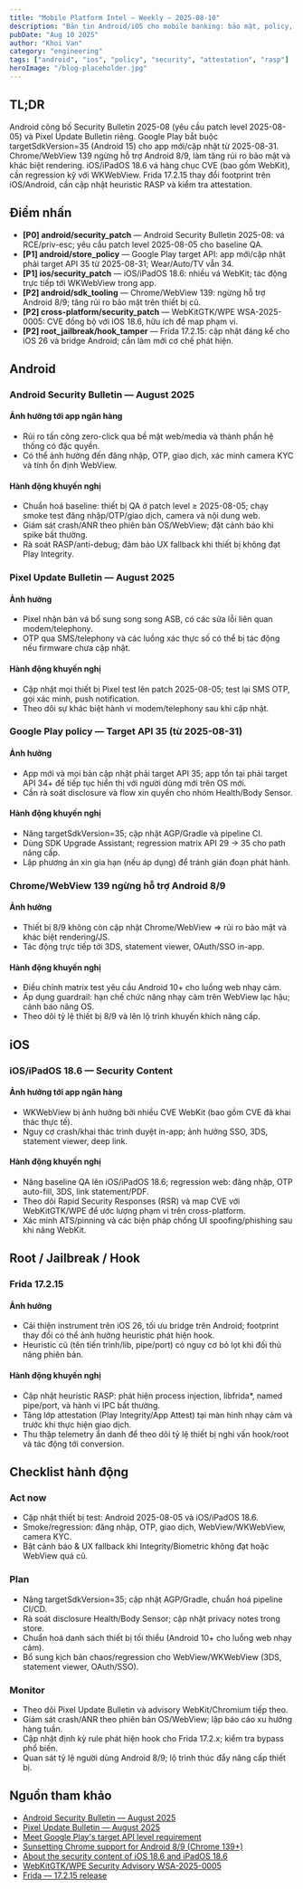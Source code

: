 ```yaml
---
title: "Mobile Platform Intel — Weekly — 2025-08-10"
description: "Bản tin Android/iOS cho mobile banking: bảo mật, policy, attestation, WebView; kèm checklist hành động chi tiết."
pubDate: "Aug 10 2025"
author: "Khoi Van"
category: "engineering"
tags: ["android", "ios", "policy", "security", "attestation", "rasp"]
heroImage: "/blog-placeholder.jpg"
---
```


## TL;DR

Android công bố Security Bulletin 2025-08 (yêu cầu patch level 2025-08-05) và Pixel Update Bulletin riêng. Google Play bắt buộc targetSdkVersion=35 (Android 15) cho app mới/cập nhật từ 2025-08-31. Chrome/WebView 139 ngừng hỗ trợ Android 8/9, làm tăng rủi ro bảo mật và khác biệt rendering. iOS/iPadOS 18.6 vá hàng chục CVE (bao gồm WebKit), cần regression kỹ với WKWebView. Frida 17.2.15 thay đổi footprint trên iOS/Android, cần cập nhật heuristic RASP và kiểm tra attestation.

## Điểm nhấn

- **[P0] android/security_patch** — Android Security Bulletin 2025-08: vá RCE/priv-esc; yêu cầu patch level 2025-08-05 cho baseline QA.
- **[P1] android/store_policy** — Google Play target API: app mới/cập nhật phải target API 35 từ 2025-08-31; Wear/Auto/TV vẫn 34.
- **[P1] ios/security_patch** — iOS/iPadOS 18.6: nhiều vá WebKit; tác động trực tiếp tới WKWebView trong app.
- **[P2] android/sdk_tooling** — Chrome/WebView 139: ngừng hỗ trợ Android 8/9; tăng rủi ro bảo mật trên thiết bị cũ.
- **[P2] cross-platform/security_patch** — WebKitGTK/WPE WSA-2025-0005: CVE đồng bộ với iOS 18.6, hữu ích để map phạm vi.
- **[P2] root_jailbreak/hook_tamper** — Frida 17.2.15: cập nhật đáng kể cho iOS 26 và bridge Android; cần làm mới cơ chế phát hiện.

## Android

### Android Security Bulletin — August 2025

#### Ảnh hưởng tới app ngân hàng

- Rủi ro tấn công zero-click qua bề mặt web/media và thành phần hệ thống có đặc quyền.
- Có thể ảnh hưởng đến đăng nhập, OTP, giao dịch, xác minh camera KYC và tính ổn định WebView.

#### Hành động khuyến nghị

- Chuẩn hoá baseline: thiết bị QA ở patch level ≥ 2025-08-05; chạy smoke test đăng nhập/OTP/giao dịch, camera và nội dung web.
- Giám sát crash/ANR theo phiên bản OS/WebView; đặt cảnh báo khi spike bất thường.
- Rà soát RASP/anti-debug; đảm bảo UX fallback khi thiết bị không đạt Play Integrity.

### Pixel Update Bulletin — August 2025

#### Ảnh hưởng

- Pixel nhận bản vá bổ sung song song ASB, có các sửa lỗi liên quan modem/telephony.
- OTP qua SMS/telephony và các luồng xác thực số có thể bị tác động nếu firmware chưa cập nhật.

#### Hành động khuyến nghị

- Cập nhật mọi thiết bị Pixel test lên patch 2025-08-05; test lại SMS OTP, gọi xác minh, push notification.
- Theo dõi sự khác biệt hành vi modem/telephony sau khi cập nhật.

### Google Play policy — Target API 35 (từ 2025-08-31)

#### Ảnh hưởng

- App mới và mọi bản cập nhật phải target API 35; app tồn tại phải target API 34+ để tiếp tục hiển thị với người dùng mới trên OS mới.
- Cần rà soát disclosure và flow xin quyền cho nhóm Health/Body Sensor.

#### Hành động khuyến nghị

- Nâng targetSdkVersion=35; cập nhật AGP/Gradle và pipeline CI.
- Dùng SDK Upgrade Assistant; regression matrix API 29 → 35 cho path nâng cấp.
- Lập phương án xin gia hạn (nếu áp dụng) để tránh gián đoạn phát hành.

### Chrome/WebView 139 ngừng hỗ trợ Android 8/9

#### Ảnh hưởng

- Thiết bị 8/9 không còn cập nhật Chrome/WebView ⇒ rủi ro bảo mật và khác biệt rendering/JS.
- Tác động trực tiếp tới 3DS, statement viewer, OAuth/SSO in-app.

#### Hành động khuyến nghị

- Điều chỉnh matrix test yêu cầu Android 10+ cho luồng web nhạy cảm.
- Áp dụng guardrail: hạn chế chức năng nhạy cảm trên WebView lạc hậu; cảnh báo nâng OS.
- Theo dõi tỷ lệ thiết bị 8/9 và lên lộ trình khuyến khích nâng cấp.

## iOS

### iOS/iPadOS 18.6 — Security Content

#### Ảnh hưởng tới app ngân hàng

- WKWebView bị ảnh hưởng bởi nhiều CVE WebKit (bao gồm CVE đã khai thác thực tế).
- Nguy cơ crash/khai thác trình duyệt in-app; ảnh hưởng SSO, 3DS, statement viewer, deep link.

#### Hành động khuyến nghị

- Nâng baseline QA lên iOS/iPadOS 18.6; regression web: đăng nhập, OTP auto-fill, 3DS, link statement/PDF.
- Theo dõi Rapid Security Responses (RSR) và map CVE với WebKitGTK/WPE để ước lượng phạm vi trên cross-platform.
- Xác minh ATS/pinning và các biện pháp chống UI spoofing/phishing sau khi nâng WebKit.

## Root / Jailbreak / Hook

### Frida 17.2.15

#### Ảnh hưởng

- Cải thiện instrument trên iOS 26, tối ưu bridge trên Android; footprint thay đổi có thể ảnh hưởng heuristic phát hiện hook.
- Heuristic cũ (tên tiến trình/lib, pipe/port) có nguy cơ bỏ lọt khi đối thủ nâng phiên bản.

#### Hành động khuyến nghị

- Cập nhật heuristic RASP: phát hiện process injection, libfrida*, named pipe/port, và hành vi IPC bất thường.
- Tăng lớp attestation (Play Integrity/App Attest) tại màn hình nhạy cảm và trước khi thực hiện giao dịch.
- Thu thập telemetry ẩn danh để theo dõi tỷ lệ thiết bị nghi vấn hook/root và tác động tới conversion.

## Checklist hành động

### Act now

- Cập nhật thiết bị test: Android 2025-08-05 và iOS/iPadOS 18.6.
- Smoke/regression: đăng nhập, OTP, giao dịch, WebView/WKWebView, camera KYC.
- Bật cảnh báo & UX fallback khi Integrity/Biometric không đạt hoặc WebView quá cũ.

### Plan

- Nâng targetSdkVersion=35; cập nhật AGP/Gradle, chuẩn hoá pipeline CI/CD.
- Rà soát disclosure Health/Body Sensor; cập nhật privacy notes trong store.
- Chuẩn hoá danh sách thiết bị tối thiểu (Android 10+ cho luồng web nhạy cảm).
- Bổ sung kịch bản chaos/regression cho WebView/WKWebView (3DS, statement viewer, OAuth/SSO).

### Monitor

- Theo dõi Pixel Update Bulletin và advisory WebKit/Chromium tiếp theo.
- Giám sát crash/ANR theo phiên bản OS/WebView; lập báo cáo xu hướng hàng tuần.
- Cập nhật định kỳ rule phát hiện hook cho Frida 17.2.x; kiểm tra bypass phổ biến.
- Quan sát tỷ lệ người dùng Android 8/9; lộ trình thúc đẩy nâng cấp thiết bị.

## Nguồn tham khảo

- [Android Security Bulletin — August 2025](https://source.android.com/security/bulletin/2025-08-01)
- [Pixel Update Bulletin — August 2025](https://source.android.com/security/bulletin/pixel/2025-08-01)
- [Meet Google Play's target API level requirement](https://developer.android.com/google/play/requirements/target-sdk)
- [Sunsetting Chrome support for Android 8/9 (Chrome 139+)](https://chromium.googlesource.com/chromium/src/+/refs/heads/main/docs/android_version_support.md)
- [About the security content of iOS 18.6 and iPadOS 18.6](https://support.apple.com/en-us/HT213844)
- [WebKitGTK/WPE Security Advisory WSA-2025-0005](https://webkitgtk.org/security/WSA-2025-0005.html)
- [Frida — 17.2.15 release](https://github.com/frida/frida/releases/tag/17.2.15)